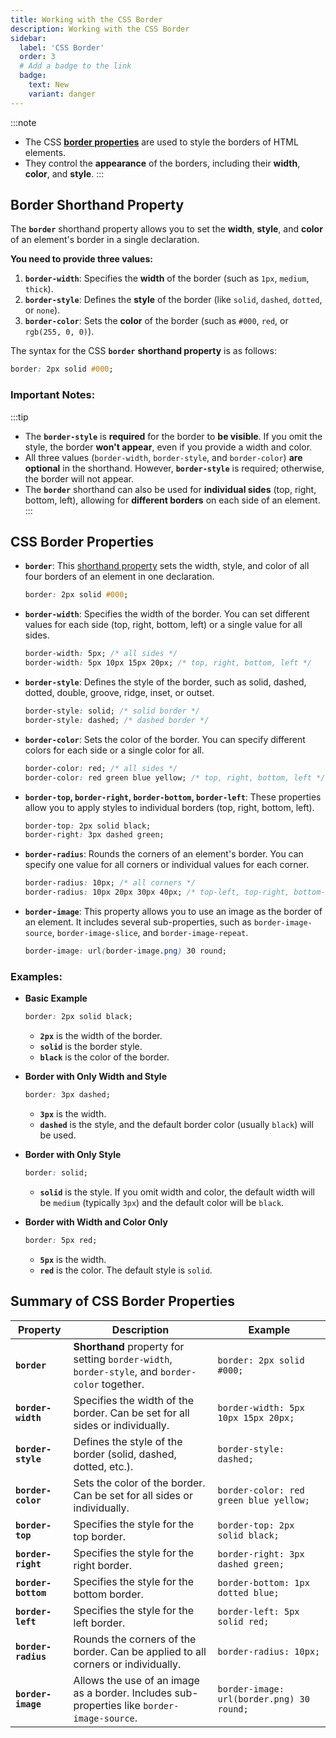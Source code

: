 ```yaml
---
title: Working with the CSS Border
description: Working with the CSS Border
sidebar:
  label: 'CSS Border'
  order: 3
  # Add a badge to the link
  badge:
    text: New
    variant: danger
---
```


:::note
- The CSS **[border properties](https://developer.mozilla.org/en-US/docs/Web/CSS/border)** are used to style the borders of HTML elements.
- They control the **appearance** of the borders, including their **width**, **color**, and **style**.
:::

## Border Shorthand Property
The **`border`** shorthand property allows you to set the **width**, **style**, and **color** of an element's border in a single declaration.

**You need to provide three values:**
1. **`border-width`**: Specifies the **width** of the border (such as `1px`, `medium`, `thick`).
2. **`border-style`**: Defines the **style** of the border (like `solid`, `dashed`, `dotted`, or `none`).
3. **`border-color`**: Sets the **color** of the border (such as `#000`, `red`, or `rgb(255, 0, 0)`).

The syntax for the CSS **`border`** **shorthand property** is as follows:
   ```css
   border: 2px solid #000;
   ```

### Important Notes:
:::tip
- The **`border-style`** is **required** for the border to **be visible**. If you omit the style, the border **won't appear**, even if you provide a width and color.
- All three values (`border-width`, `border-style`, and `border-color`) **are optional** in the shorthand. However, **`border-style`** is required; otherwise, the border will not appear.
- The **`border`** shorthand can also be used for **individual sides** (top, right, bottom, left), allowing for **different borders** on each side of an element.
:::

## CSS Border Properties
- **`border`**: This [shorthand property](https://developer.mozilla.org/en-US/docs/Web/CSS/border) sets the width, style, and color of all four borders of an element in one declaration.
   ```css
   border: 2px solid #000;
   ```

- **`border-width`**: Specifies the width of the border. You can set different values for each side (top, right, bottom, left) or a single value for all sides.
   ```css
   border-width: 5px; /* all sides */
   border-width: 5px 10px 15px 20px; /* top, right, bottom, left */
   ```
- **`border-style`**: Defines the style of the border, such as solid, dashed, dotted, double, groove, ridge, inset, or outset.
   ```css
   border-style: solid; /* solid border */
   border-style: dashed; /* dashed border */
   ```

- **`border-color`**: Sets the color of the border. You can specify different colors for each side or a single color for all.
   ```css
   border-color: red; /* all sides */
   border-color: red green blue yellow; /* top, right, bottom, left */
   ```

- **`border-top`, `border-right`, `border-bottom`, `border-left`**: These properties allow you to apply styles to individual borders (top, right, bottom, left).
   ```css
   border-top: 2px solid black;
   border-right: 3px dashed green;
   ```

- **`border-radius`**: Rounds the corners of an element's border. You can specify one value for all corners or individual values for each corner.
   ```css
   border-radius: 10px; /* all corners */
   border-radius: 10px 20px 30px 40px; /* top-left, top-right, bottom-right, bottom-left */
   ```

- **`border-image`**: This property allows you to use an image as the border of an element. It includes several sub-properties, such as `border-image-source`, `border-image-slice`, and `border-image-repeat`.
   ```css
   border-image: url(border-image.png) 30 round;
   ```
### Examples:

- **Basic Example**  
   ```css
   border: 2px solid black;
   ```
   - **`2px`** is the width of the border.
   - **`solid`** is the border style.
   - **`black`** is the color of the border.

- **Border with Only Width and Style**  
   ```css
   border: 3px dashed;
   ```
   - **`3px`** is the width.
   - **`dashed`** is the style, and the default border color (usually `black`) will be used.

- **Border with Only Style**  
   ```css
   border: solid;
   ```
   - **`solid`** is the style. If you omit width and color, the default width will be `medium` (typically `3px`) and the default color will be `black`.

- **Border with Width and Color Only**  
   ```css
   border: 5px red;
   ```
   - **`5px`** is the width.
   - **`red`** is the color. The default style is `solid`.

## Summary of CSS Border Properties

| **Property**               | **Description**                                                                                      | **Example**                                 |
|----------------------------|------------------------------------------------------------------------------------------------------|---------------------------------------------|
| **`border`**               | **Shorthand** property for setting `border-width`, `border-style`, and `border-color` together.          | `border: 2px solid #000;`                  |
| **`border-width`**         | Specifies the width of the border. Can be set for all sides or individually.                         | `border-width: 5px 10px 15px 20px;`        |
| **`border-style`**         | Defines the style of the border (solid, dashed, dotted, etc.).                                        | `border-style: dashed;`                    |
| **`border-color`**         | Sets the color of the border. Can be set for all sides or individually.                              | `border-color: red green blue yellow;`     |
| **`border-top`**           | Specifies the style for the top border.                                                              | `border-top: 2px solid black;`             |
| **`border-right`**         | Specifies the style for the right border.                                                            | `border-right: 3px dashed green;`          |
| **`border-bottom`**        | Specifies the style for the bottom border.                                                           | `border-bottom: 1px dotted blue;`          |
| **`border-left`**          | Specifies the style for the left border.                                                             | `border-left: 5px solid red;`              |
| **`border-radius`**        | Rounds the corners of the border. Can be applied to all corners or individually.                    | `border-radius: 10px;`                     |
| **`border-image`**         | Allows the use of an image as a border. Includes sub-properties like `border-image-source`.         | `border-image: url(border.png) 30 round;`  |

